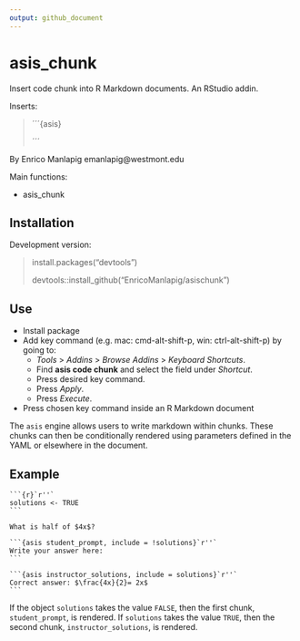 ---
output: github_document
---

<!-- README.md is generated from README.Rmd. Please edit that file -->


# asis_chunk

Insert code chunk into R Markdown documents.  An RStudio addin.

Inserts:  

> 
> ´´´{asis}
> 
> ´´´
> 

By Enrico Manlapig
emanlapig@westmont.edu


Main functions:   

* asis_chunk  

## Installation  
Development version:  

> install.packages("devtools")
>
> devtools::install_github("EnricoManlapig/asischunk")  

## Use

* Install package
* Add key command (e.g. mac: cmd-alt-shift-p, win: ctrl-alt-shift-p) by going to:   
    - *Tools* > *Addins* > *Browse Addins* > *Keyboard Shortcuts*.  
    - Find **asis code chunk** and select the field under *Shortcut*. 
    - Press desired key command.
    - Press *Apply*.
    - Press *Execute*.
* Press chosen key command inside an R Markdown document

The `asis` engine allows users to write markdown within chunks.  These chunks can then be conditionally rendered using parameters defined in the YAML or elsewhere in the document.


## Example

````
```{r}`r''`
solutions <- TRUE
```

What is half of $4x$?

```{asis student_prompt, include = !solutions}`r''`
Write your answer here: 
```

```{asis instructor_solutions, include = solutions}`r''`
Correct answer: $\frac{4x}{2}= 2x$
```

````

If the object `solutions` takes the value `FALSE`, then the first chunk, `student_prompt`, is rendered. If `solutions` takes the value `TRUE`, then the second chunk, `instructor_solutions`, is rendered. 

